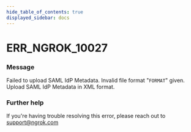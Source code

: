 ```yaml
---
hide_table_of_contents: true
displayed_sidebar: docs
---
```



# ERR_NGROK_10027

### Message

Failed to upload SAML IdP Metadata. Invalid file format "`FORMAT`" given. Upload SAML IdP Metadata in XML format.

<ErrorDetails error="err_ngrok_10027" />

### Further help

If you're having trouble resolving this error, please reach out to [support@ngrok.com](mailto:support@ngrok.com?subject=Help%20with%20ERR_NGROK_10027)

